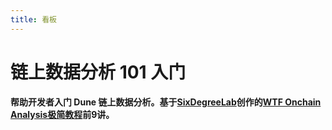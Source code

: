 ```yaml
---
title: 看板
---
```


# 链上数据分析 101 入门

**帮助开发者入门 Dune 链上数据分析。基于[SixDegreeLab](https://sixdegree.xyz/)创作的[WTF Onchain Analysis极简教程](https://github.com/WTFAcademy/WTF-Dune)前9讲。**

